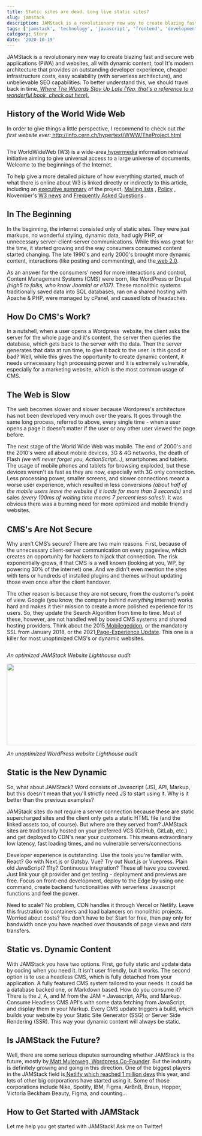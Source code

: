 ```yaml
---
title: Static sites are dead. Long live static sites?
slug: jamstack
description: JAMStack is a revolutionary new way to create blazing fast and secure web applications (PWA) and websites.
tags: ['jamstack', 'technology', 'javascript', 'frontend', 'development']
category: Story
date: '2020-10-19'
---
```


JAMStack is a revolutionary new way to create blazing fast and secure web applications (PWA) and websites, all with dynamic content, too! It's modern architecture that provides an outstanding developer experience, cheaper infrastructure costs, easy scalability (with serverless architecture), and unbelievable SEO capabilities. To better understand this, we should travel back in time,<a rel="noreferrer noopener" href="https://www.amazon.com/Where-Wizards-Stay-Up-Late-ebook/dp/B000FC0WP6" target="_blank"> <em>Where The Wizards Stay Up Late (Yep, that's a reference to a wonderful book, check out here).</em></a>

## History of the World Wide Web

<p>In order to give things a little perspective, I recommend to check out <em>the first website ever:</em><a rel="noreferrer noopener" href="http://info.cern.ch/hypertext/WWW/TheProject.html" target="_blank"> http://info.cern.ch/hypertext/WWW/TheProject.html</a></p>

<img src="https://screamingbox.com/wp-content/uploads/2020/10/www-Info-1-b-j-1024x522.jpg" alt="" />

<p>The WorldWideWeb (W3) is a wide-area<a rel="noreferrer noopener" href="http://info.cern.ch/hypertext/WWW/WhatIs.html" target="_blank"> hypermedia</a> information retrieval initiative aiming to give universal access to a large universe of documents. Welcome to the beginnings of the Internet.</p>

<p>To help give a more detailed picture of how everything started, much of what there is online about W3 is linked directly or indirectly to this article, including an <a rel="noreferrer noopener" href="http://info.cern.ch/hypertext/WWW/Summary.html" target="_blank">executive summary</a> of the project, <a rel="noreferrer noopener" href="http://info.cern.ch/hypertext/WWW/Administration/Mailing/Overview.html" target="_blank">Mailing lists</a> , <a rel="noreferrer noopener" href="http://info.cern.ch/hypertext/WWW/Policy.html" target="_blank">Policy</a> , November's <a rel="noreferrer noopener" href="http://info.cern.ch/hypertext/WWW/News/9211.html" target="_blank">W3 news</a>  and <a rel="noreferrer noopener" href="http://info.cern.ch/hypertext/WWW/FAQ/List.html" target="_blank">Frequently Asked Questions</a> .</p>

## In The Beginning

<p>In the beginning, the internet consisted only of static sites. They were just markups, no wonderful styling, dynamic data, had ugly PHP, or unnecessary server-client-server communications. While this was great for the time, it started growing and the way consumers consumed content started changing. The late 1990's and early 2000's brought more dynamic content, interactions (like posting and commenting), and the<a href="https://en.wikipedia.org/wiki/Web_2.0" target="_blank" rel="noreferrer noopener"> web 2.0</a>.</p>

<p>As an answer for the consumers’ need for more interactions and control, Content Management Systems (CMS) were born, like WordPress or Drupal <em>(high5 to folks, who know Joomla! or e107).</em> These monolithic systems traditionally saved data into SQL databases, ran on a shared hosting with Apache &amp; PHP, were managed by cPanel, and caused lots of headaches.</p>

## How Do CMS's Work?

<p>In a nutshell, when a user opens a Wordpress&nbsp; website, the client asks the server for the whole page and it's content, the server then queries the database, which gets back to the server with the data. Then the server generates that data at run time, to give it back to the user. Is this good or bad? Well, while this gives the opportunity to create dynamic content, it needs unnecessary high processing power and it is extremely vulnerable, especially for a marketing website, which is the most common usage of&nbsp; CMS.</p>



## The Web is Slow

<p>The web becomes slower and slower because Wordpress's architecture has not been developed very much over the years. It goes through the same long process, referred to above, every single time - when a user opens a page it doesn't matter if the user or any other user viewed the page before.</p>

<p>The next stage of the World Wide Web was mobile. The end of 2000's and the 2010's were all about mobile devices, 3G &amp; 4G networks, the death of Flash <em>(we will never forget you, ActionScript...)</em>, smartphones and tablets. The usage of mobile phones and tablets for browsing exploded, but these devices weren't as fast as they are now, especially with 3G only connection. Less processing power, smaller screens, and slower connections meant a worse user experience, which resulted in less conversions <em>(about half of the mobile users leave the website if it loads for more than 3 seconds)</em> and sales <em>(every 100ms of waiting time means 7 percent less sales!)</em>. It was obvious there was a burning need for more optimized and mobile friendly websites.</p>

## CMS's Are Not Secure

<p>Why aren’t CMS’s secure? There are two main reasons. First, because of the unnecessary client-server communication on every pageview, which creates an opportunity for hackers to hijack that connection. The risk exponentially grows, if that CMS is a well known (looking at you, WP, by powering 30% of the internet) one. And we didn't even mention the sites with tens or hundreds of installed plugins and themes without updating those even once after the client handover.</p>

<p>The other reason is because they are not secure, from the customer's point of view. Google (you know, the company behind <em>everything</em> internet) works hard and makes it their mission to create a more polished experience for its users. So, they update the Search Algorithm from time to time. Most of these, however, are not handled well by boxed CMS systems and shared hosting providers. Think about the 2015<a href="https://en.wikipedia.org/wiki/Mobilegeddon"> Mobilegeddon</a>, or the mandatory SSL from January 2018, or the 2021<a href="https://webmasters.googleblog.com/2020/05/evaluating-page-experience.html"> Page-Experience Update</a>. This one is a killer for most unoptimized CMS's or dynamic websites.</p>

<img src="https://lh6.googleusercontent.com/saUCN5oVOssLu446VgNGvVWiuDC5j77TCxANMa64zgZYywpK6k0RgqZnwiIP9nAfzrssPUljfdfxMhsUwfKFnUr89zg97dHSN1CoPPYrzgOCEcIvtBI7iK5AMH_uuTgDBUq4GFwT" alt=""/>

<em>An optimized JAMStack Website Lighthouse audit</em>

<img width="624" height="217" src="https://lh6.googleusercontent.com/bpKi4vBJocXcjy4cZJpH799Qq7yuTIZavSmSFJSIgNvhILh7w25Cw-vOkTMCPKGmINr5tcMVyxpUJtHM1ImipCy08n3-zOYLym_8gLcPoy08V_7zsJD9xLIF2zDW73DGvVtXFWSe" />

<em>An unoptimized WordPress website Lighthouse audit</em>

## Static is the New Dynamic

<p>So, what about JAMStack? Word consists of Javascript (JS), API, Markup, but this doesn't mean that you'll strictly need JS to start using it. Why is it better than the previous examples?</p>

<p>JAMStack sites do not require a server connection because these are static supercharged sites and the client only gets a static HTML file (and the linked assets too, of course). But where are they served from? JAMStack sites are traditionally hosted on your preferred VCS (GitHub, GitLab, etc.) and get deployed to CDN's near your customers. This means extraordinary low latency, fast loading times, and no vulnerable servers/connections.</p>

<p>Developer experience is outstanding. Use the tools you're familiar with. React? Go with Next.js or Gatsby. Vue? Try out Nuxt.js or Vuepress. Plain old JavaScript? 11ty? Continuous Integration? These all have you covered. Just link your git provider and get testing - deployment and previews are free. Focus on front-end development, deploy to the Edge by using one command, create backend functionalities with serverless Javascript functions and feel the power.</p>

<p>Need to scale? No problem, CDN handles it through Vercel or Netlify. Leave this frustration to containers and load balancers on monolithic projects. Worried about costs? You don't have to be! Start for free, then pay only for bandwidth once you have reached over thousands of page views and data transfers.</p>

## Static vs. Dynamic Content

<p>With JAMStack you have two options. First, go fully static and update data by coding when you need it. It isn't user friendly, but it works. The second option is to use a headless CMS, which is fully detached from your application. A fully featured CMS system tailored to your needs. It could be a database backed one, or Markdown based. How do you consume it? There is the J, A, and M from the JAM = Javascript, APIs, and Markup. Consume Headless CMS API's with some data fetching from JavaScript, and display them in your Markup. Every CMS update triggers a build, which builds your website by your Static Site Generator (SSG) or Server Side Rendering (SSR). This way your dynamic content will always be static.</p>

## Is JAMStack the Future?

<p>Well, there are some serious disputes surrounding whether JAMStack is the future, mostly by<a href="https://thenewstack.io/wordpress-co-founder-matt-mullenweg-is-not-a-fan-of-jamstack/" target="_blank" rel="noreferrer noopener"> Matt Mulenweg, Wordpress Co-Founder</a>. But the industry is definitely growing and going in this direction. One of the biggest players in the JAMStack field is<a href="https://million-devs.netlify.com/" target="_blank" rel="noreferrer noopener"> Netlify which reached 1 million devs</a> this year, and lots of other big corporations have started using it. Some of those corporations include Nike, Spotify, IBM, Figma, AirBnB, Braun, Hopper, Victoria Beckham Beauty, Figma, and counting...</p>

## How to Get Started with JAMStack

<p>Let me help you get started with JAMStack! Ask me on Twitter!</p>
